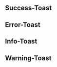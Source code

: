 ## Success-Toast

<kol-button id="showSuccess" _label="Success-Toast-Message anzeigen" _cta="secondary"></kol-button>

<Canvas>
	<div>
		<KolToast _heading="The quick brown fox jumps over the lazy dog." _text="The quick brown fox jumps over the lazy dog." _type="success" />
	</div>
</Canvas>

## Error-Toast

<kol-button id="showError" _label="Error-Toast-Message anzeigen" _cta="secondary"></kol-button>

<Canvas>
	<div>
		<KolToast _heading="The quick brown fox jumps over the lazy dog." _type="error" />
	</div>
</Canvas>

## Info-Toast

<kol-button id="showInfo" _label="Info-Toast-Message anzeigen" _cta="secondary"></kol-button>

<Canvas>
	<div>
		<KolToast _heading="The quick brown fox jumps over the lazy dog." _type="info" />
	</div>
</Canvas>

## Warning-Toast

<kol-button id="showWarning" _label="Warning-Toast-Message anzeigen" _cta="secondary"></kol-button>

<Canvas>
	<div>
		<KolToast _heading="The quick brown fox jumps over the lazy dog." _type="warning" />
	</div>
</Canvas>

<KolToast _heading="Hi, ich bin die Toast-Message in KoliBri! ." _type="success" />

<script>
	() =>
	{setTimeout(() => {
		let buttonSuccess = document.querySelector('#showSuccess');
		let buttonSuccess2 = document.querySelector('#showSuccess2');
		let buttonError = document.querySelector('#showError');
		let buttonInfo = document.querySelector('#showInfo');
		let buttonWarning = document.querySelector('#showWarning');
		buttonSuccess._on = {
			onClick: (event) => {
				document.querySelector('#showToast').innerHTML =
					'<kol-toast-message _heading="Hi, ich bin eine Toast-Message vom Typ Success" _type="success">Und gleich verschwinde ich wieder.</KolToast>';
			},
		};
		buttonSuccess2._on = {
			onClick: (event) => {
				document.querySelector('#showToast').innerHTML =
					'<kol-toast-message _heading="Hi, ich bin eine Toast-Message vom Typ Success" _type="success">Und gleich verschwinde ich wieder.</KolToast>';
			},
		};
		buttonError._on = {
			onClick: (event) => {
				document.querySelector('#showToast').innerHTML =
					'<kol-toast-message _heading="Hi, ich bin eine Toast-Message vom Typ Error" _type="error">Und gleich verschwinde ich wieder.</KolToast>';
			},
		};
		buttonInfo._on = {
			onClick: (event) => {
				document.querySelector('#showToast').innerHTML =
					'<kol-toast-message _heading="Hi, ich bin eine Toast-Message vom Typ Info" _type="info">Und gleich verschwinde ich wieder.</KolToast>';
			},
		};
		buttonWarning._on = {
			onClick: (event) => {
				document.querySelector('#showToast').innerHTML =
					'<kol-toast-message _heading="Hi, ich bin eine Toast-Message vom Typ Warning" _type="warning">Und gleich verschwinde ich wieder.</KolToast>';
			},
		};
	}, 1000)}
</script>
